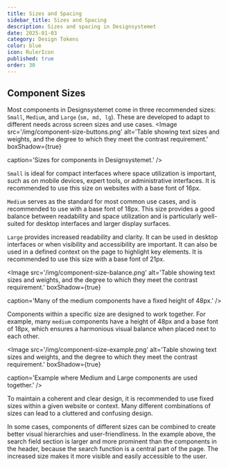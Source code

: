 ```yaml
---
title: Sizes and Spacing
sidebar_title: Sizes and Spacing
description: Sizes and spacing in Designsystemet
date: 2025-01-03
category: Design Tokens
color: blue
icon: RulerIcon
published: true
order: 30
---
```


## Component Sizes

Most components in Designsystemet come in three recommended sizes: `Small`, `Medium`, and `Large` (`sm, md, lg`). 
These are developed to adapt to different needs across screen sizes and use cases.
<Image
  src='/img/component-size-buttons.png'
  alt='Table showing text sizes and weights, and the degree to which they meet the contrast requirement.'
  boxShadow={true}
  
  caption='Sizes for components in Designsystemet.'
/>


`Small` is ideal for compact interfaces where space utilization is important, such as on mobile devices, expert tools, or administrative interfaces. 
It is recommended to use this size on websites with a base font of 16px.

`Medium` serves as the standard for most common use cases, and is recommended to use with a base font of 18px. 
This size provides a good balance between readability and space utilization and is particularly well-suited for desktop interfaces and larger display surfaces.

`Large` provides increased readability and clarity. It can be used in desktop interfaces or when visibility and accessibility are important. It can also be used in a defined context on the page to highlight key elements. 
It is recommended to use this size with a base font of 21px.

<Image
  src='/img/component-size-balance.png'
  alt='Table showing text sizes and weights, and the degree to which they meet the contrast requirement.'
  boxShadow={true}
  
  caption='Many of the medium components have a fixed height of 48px.'
/>

Components within a specific size are designed to work together. 
For example, many `medium` components have a height of 48px and a base font of 18px, which ensures a harmonious visual balance when placed next to each other.


<Image
  src='/img/component-size-example.png'
  alt='Table showing text sizes and weights, and the degree to which they meet the contrast requirement.'
  boxShadow={true}
  
  caption='Example where Medium and Large components are used together.'
/>

To maintain a coherent and clear design, it is recommended to use fixed sizes within a given website or context. 
Many different combinations of sizes can lead to a cluttered and confusing design.

In some cases, components of different sizes can be combined to create better visual hierarchies and user-friendliness. 
In the example above, the search field section is larger and more prominent than the components in the header, because the search function is a central part of the page. 
The increased size makes it more visible and easily accessible to the user.

